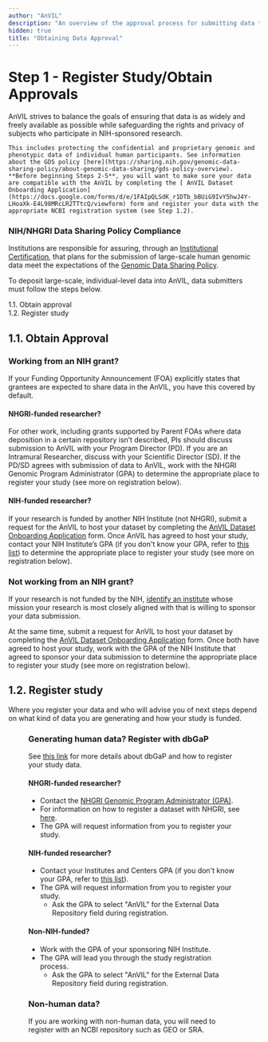 ```yaml
---
author: "AnVIL"
description: "An overview of the approval process for submitting data to AnVIL."
hidden: true
title: "Obtaining Data Approval"
---
```


# Step 1 - Register Study/Obtain Approvals

<Alert icon={false} severity="info">
  <div>
    AnVIL strives to balance the goals of ensuring that data is as widely and freely available as possible while safeguarding the rights and privacy of subjects who participate in NIH-sponsored research.

    This includes protecting the confidential and proprietary genomic and phenotypic data of individual human participants. See information about the GDS policy [here](https://sharing.nih.gov/genomic-data-sharing-policy/about-genomic-data-sharing/gds-policy-overview). **Before beginning Steps 2-5**, you will want to make sure your data are compatible with the AnVIL by completing the [ AnVIL Dataset Onboarding Application](https://docs.google.com/forms/d/e/1FAIpQLSdK_r1DTb_bBUiG9IvY5hwJ4Y-LHoaXk-E4L98MRcLR2TTtcQ/viewform) form and register your data with the appropriate NCBI registration system (see Step 1.2).
  </div>
</Alert>

### NIH/NHGRI Data Sharing Policy Compliance

Institutions are responsible for assuring, through an [Institutional Certification](https://sharing.nih.gov/genomic-data-sharing-policy/institutional-certifications/completing-an-institutional-certification-form), that plans for the submission of large-scale human genomic data meet the expectations of the [Genomic Data Sharing Policy](https://osp.od.nih.gov/wp-content/uploads/NIH_GDS_Policy.pdf).

To deposit large-scale, individual-level data into AnVIL, data submitters must follow the steps below.

1.1. Obtain approval\
1.2. Register study

## 1.1. Obtain Approval

### Working from an NIH grant?

If your Funding Opportunity Announcement (FOA) explicitly states that grantees are expected to share data in the AnVIL, you have this covered by default.

#### NHGRI-funded researcher?

For other work, including grants supported by Parent FOAs where data deposition in a certain repository isn’t described, PIs should discuss submission to AnVIL with your Program Director (PD). If you are an Intramural Researcher, discuss with your Scientific Director (SD). If the PD/SD agrees with submission of data to AnVIL, work with the NHGRI Genomic Program Administrator (GPA) to determine the appropriate place to register your study (see more on registration below).

#### NIH-funded researcher?

If your research is funded by another NIH Institute (not NHGRI), submit a request for the AnVIL to host your dataset by
completing the [AnVIL Dataset Onboarding Application](https://docs.google.com/forms/d/e/1FAIpQLSdK_r1DTb_bBUiG9IvY5hwJ4Y-LHoaXk-E4L98MRcLR2TTtcQ/viewform) form. Once AnVIL has agreed to host your study, contact your NIH Institute’s GPA (if you don't know your GPA, refer to [this list](https://osp.od.nih.gov/wp-content/uploads/IC_GPAs.pdf)) to determine the appropriate place to register your study (see more on registration below).

### Not working from an NIH grant?

If your research is not funded by the NIH, [identify an institute](https://osp.od.nih.gov/wp-content/uploads/Expectations_for_Non-NIH_Funded_Submission_Requests.pdf) whose mission your research is most closely aligned with that is willing to sponsor your data submission.

At the same time, submit a request for AnVIL to host your dataset by completing the [AnVIL Dataset Onboarding Application](https://docs.google.com/forms/d/e/1FAIpQLSdK_r1DTb_bBUiG9IvY5hwJ4Y-LHoaXk-E4L98MRcLR2TTtcQ/viewform) form. Once both have agreed to host your study, work with the GPA of the NIH Institute that agreed to sponsor your data submission to determine the appropriate place to register your study (see more on registration below).

## 1.2. Register study

Where you register your data and who will advise you of next steps depend on what kind of data you are generating and how your study is funded.

<Figure
  alt="Where to register different data types."
  caption="Where to register the various data types."
  src="/consortia/learn/data-submitters/data-type-registration.png"
/>

### Generating human data? Register with dbGaP

See [this link](https://sharing.nih.gov/genomic-data-sharing-policy/submitting-genomic-data/how-to-register-and-submit-a-study-in-dbgap) for more details about dbGaP and how to register your study data.

#### NHGRI-funded researcher?

- Contact the [NHGRI Genomic Program Administrator (GPA)](https://www.genome.gov/about-nhgri/Policies-Guidance/Genomic-Data-Sharing#contacts).
- For information on how to register a dataset with NHGRI, see [here](https://www.genome.gov/about-nhgri/Policies-Guidance/Data-Sharing-Policies-and-Expectations#how).
- The GPA will request information from you to register your study.

#### NIH-funded researcher?

- Contact your Institutes and Centers GPA (if you don't know your GPA, refer to [this list](https://osp.od.nih.gov/wp-content/uploads/IC_GPAs.pdf)).
- The GPA will request information from you to register your study.
  - Ask the GPA to select "AnVIL" for the External Data Repository field during registration.

#### Non-NIH-funded?

- Work with the GPA of your sponsoring NIH Institute.
- The GPA will lead you through the study registration process.
  - Ask the GPA to select "AnVIL" for the External Data Repository field during registration.

### Non-human data?

If you are working with non-human data, you will need to register with an NCBI repository such as GEO or SRA.
